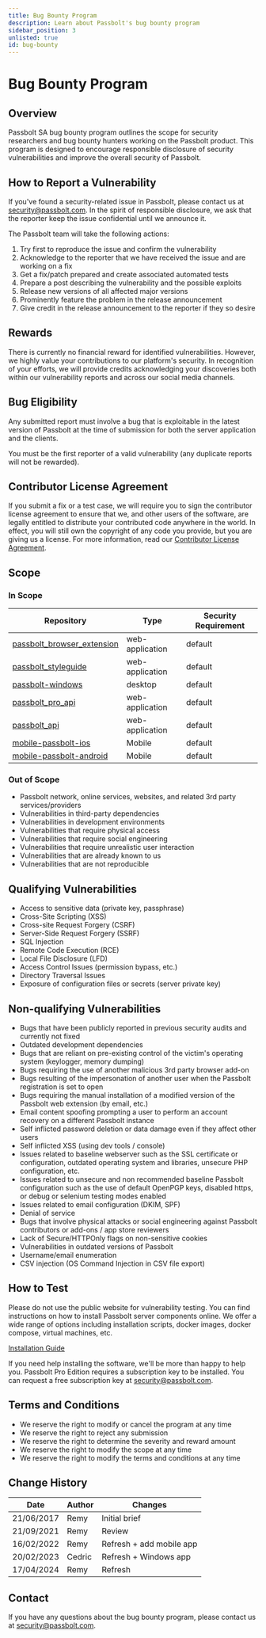 ```yaml
---
title: Bug Bounty Program
description: Learn about Passbolt's bug bounty program
sidebar_position: 3
unlisted: true
id: bug-bounty
---
```


# Bug Bounty Program

## Overview

Passbolt SA bug bounty program outlines the scope for security researchers and bug bounty hunters working on the Passbolt product. This program is designed to encourage responsible disclosure of security vulnerabilities and improve the overall security of Passbolt.

## How to Report a Vulnerability

If you've found a security-related issue in Passbolt, please contact us at security@passbolt.com. In the spirit of responsible disclosure, we ask that the reporter keep the issue confidential until we announce it.

The Passbolt team will take the following actions:

1. Try first to reproduce the issue and confirm the vulnerability
2. Acknowledge to the reporter that we have received the issue and are working on a fix
3. Get a fix/patch prepared and create associated automated tests
4. Prepare a post describing the vulnerability and the possible exploits
5. Release new versions of all affected major versions
6. Prominently feature the problem in the release announcement
7. Give credit in the release announcement to the reporter if they so desire

## Rewards

There is currently no financial reward for identified vulnerabilities. However, we highly value your contributions to our platform's security. In recognition of your efforts, we will provide credits acknowledging your discoveries both within our vulnerability reports and across our social media channels.

## Bug Eligibility

Any submitted report must involve a bug that is exploitable in the latest version of Passbolt at the time of submission for both the server application and the clients.

You must be the first reporter of a valid vulnerability (any duplicate reports will not be rewarded).

## Contributor License Agreement

If you submit a fix or a test case, we will require you to sign the contributor license agreement to ensure that we, and other users of the software, are legally entitled to distribute your contributed code anywhere in the world. In effect, you will still own the copyright of any code you provide, but you are giving us a license. For more information, read our [Contributor License Agreement](https://www.passbolt.com/terms/cla).

## Scope

### In Scope

| Repository | Type | Security Requirement |
|------------|------|---------------------|
| [passbolt_browser_extension](https://github.com/passbolt/passbolt_browser_extension) | web-application | default |
| [passbolt_styleguide](https://github.com/passbolt/passbolt_styleguide) | web-application | default |
| [passbolt-windows](https://github.com/passbolt/passbolt-windows) | desktop | default |
| [passbolt_pro_api](https://bitbucket.org/passbolt/passbolt_pro_api) | web-application | default |
| [passbolt_api](https://github.com/passbolt/passbolt_api) | web-application | default |
| [mobile-passbolt-ios](https://github.com/passbolt/mobile-passbolt-ios) | Mobile | default |
| [mobile-passbolt-android](https://github.com/passbolt/mobile-passbolt-android) | Mobile | default |

### Out of Scope

- Passbolt network, online services, websites, and related 3rd party services/providers
- Vulnerabilities in third-party dependencies
- Vulnerabilities in development environments
- Vulnerabilities that require physical access
- Vulnerabilities that require social engineering
- Vulnerabilities that require unrealistic user interaction
- Vulnerabilities that are already known to us
- Vulnerabilities that are not reproducible

## Qualifying Vulnerabilities

- Access to sensitive data (private key, passphrase)
- Cross-Site Scripting (XSS)
- Cross-site Request Forgery (CSRF)
- Server-Side Request Forgery (SSRF)
- SQL Injection
- Remote Code Execution (RCE)
- Local File Disclosure (LFD)
- Access Control Issues (permission bypass, etc.)
- Directory Traversal Issues
- Exposure of configuration files or secrets (server private key)

## Non-qualifying Vulnerabilities

- Bugs that have been publicly reported in previous security audits and currently not fixed
- Outdated development dependencies
- Bugs that are reliant on pre-existing control of the victim's operating system (keylogger, memory dumping)
- Bugs requiring the use of another malicious 3rd party browser add-on
- Bugs resulting of the impersonation of another user when the Passbolt registration is set to open
- Bugs requiring the manual installation of a modified version of the Passbolt web extension (by email, etc.)
- Email content spoofing prompting a user to perform an account recovery on a different Passbolt instance
- Self inflicted password deletion or data damage even if they affect other users
- Self inflicted XSS (using dev tools / console)
- Issues related to baseline webserver such as the SSL certificate or configuration, outdated operating system and libraries, unsecure PHP configuration, etc.
- Issues related to unsecure and non recommended baseline Passbolt configuration such as the use of default OpenPGP keys, disabled https, or debug or selenium testing modes enabled
- Issues related to email configuration (DKIM, SPF)
- Denial of service
- Bugs that involve physical attacks or social engineering against Passbolt contributors or add-ons / app store reviewers
- Lack of Secure/HTTPOnly flags on non-sensitive cookies
- Vulnerabilities in outdated versions of Passbolt
- Username/email enumeration
- CSV injection (OS Command Injection in CSV file export)

## How to Test

Please do not use the public website for vulnerability testing. You can find instructions on how to install Passbolt server components online. We offer a wide range of options including installation scripts, docker images, docker compose, virtual machines, etc.

[Installation Guide](https://www.passbolt.com/help/tech/install)

If you need help installing the software, we'll be more than happy to help you. Passbolt Pro Edition requires a subscription key to be installed. You can request a free subscription key at security@passbolt.com.

## Terms and Conditions

- We reserve the right to modify or cancel the program at any time
- We reserve the right to reject any submission
- We reserve the right to determine the severity and reward amount
- We reserve the right to modify the scope at any time
- We reserve the right to modify the terms and conditions at any time

## Change History

| Date | Author | Changes |
|------|--------|---------|
| 21/06/2017 | Remy | Initial brief |
| 21/09/2021 | Remy | Review |
| 16/02/2022 | Remy | Refresh + add mobile app |
| 20/02/2023 | Cedric | Refresh + Windows app |
| 17/04/2024 | Remy | Refresh |

## Contact

If you have any questions about the bug bounty program, please contact us at [security@passbolt.com](mailto:security@passbolt.com).
